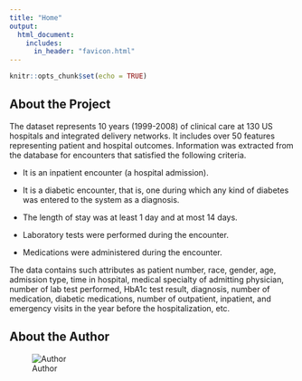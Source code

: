 ```yaml
---
title: "Home"
output: 
  html_document:
    includes:
      in_header: "favicon.html"
---
```

```r
knitr::opts_chunk$set(echo = TRUE)
```

## About the Project

The dataset represents 10 years (1999-2008) of clinical care at 130 US hospitals and integrated delivery networks. It includes over 50 features representing patient and hospital outcomes. Information was extracted from the database for encounters that satisfied the following criteria.

  + It is an inpatient encounter (a hospital admission).
  
  + It is a diabetic encounter, that is, one during which any kind of             diabetes was entered to the system as a diagnosis.
  
  + The length of stay was at least 1 day and at most 14 days.
  
  + Laboratory tests were performed during the encounter.
  
  + Medications were administered during the encounter.
  
The data contains such attributes as patient number, race, gender, age, admission type, time in hospital, medical specialty of admitting physician, number of lab test performed, HbA1c test result, diagnosis, number of medication, diabetic medications, number of outpatient, inpatient, and emergency visits in the year before the hospitalization, etc.


## About the Author

![Author](/home/mahreen/Documents/bloodfast/pp2.jpg)
